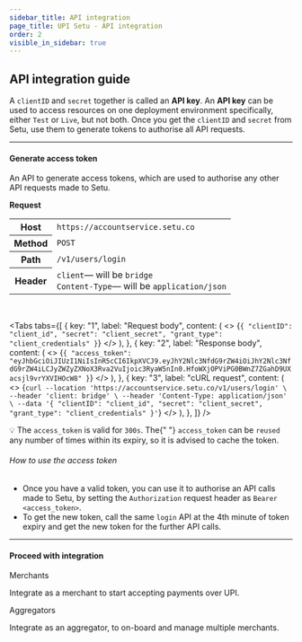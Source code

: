 ```yaml
---
sidebar_title: API integration
page_title: UPI Setu - API integration
order: 2
visible_in_sidebar: true
---
```


## API integration guide

A `clientID` and `secret` together is called an **API key**. An **API key** can be used to access resources on one deployment environment specifically, either `Test` or `Live`, but not both. Once you get the `clientID` and `secret` from Setu, use them to generate tokens to authorise all API requests.

<hr class="primary" />

#### Generate access token

An API to generate access tokens, which are used to authorise any other API requests made to Setu.

**Request**

<table>
  <tr>
    <th>Host</th>
    <td>
      <code>https://accountservice.setu.co</code>
    </td>
  </tr>
  <tr>
    <th>Method</th>
    <td>
      <code>POST</code>
    </td>
  </tr>
  <tr>
    <th>Path</th>
    <td>
      <code>/v1/users/login</code>
    </td>
  </tr>
  <tr>
    <th>Header</th>
    <td>
      <code>client</code>— will be <code>bridge</code>
      <br />
      <code>Content-Type</code>— will be <code>application/json</code>
    </td>
  </tr>
</table>

<br />

<Tabs
  tabs={[
    {
      key: "1",
      label: "Request body",
      content: (
        <>
          <CodeBlockWithCopy language="json">
            {`{
  "clientID": "client_id",
  "secret": "client_secret",
  "grant_type": "client_credentials"
}`}
          </CodeBlockWithCopy>
        </>
      ),
    },
    {
      key: "2",
      label: "Response body",
      content: (
        <>
          <CodeBlockWithCopy language="json">
            {`{
  "access_token": "eyJhbGciOiJIUzI1NiIsInR5cCI6IkpXVCJ9.eyJhY2Nlc3NfdG9rZW4iOiJhY2Nlc3NfdG9rZW4iLCJyZWZyZXNoX3Rva2VuIjoic3RyaW5nIn0.HfoWXjOPViPG0BWnZ7ZGahD9UXacsjl9vrYXVIHOcW8"
}`}
          </CodeBlockWithCopy>
        </>
      ),
    },
    {
      key: "3",
      label: "cURL request",
      content: (
        <>
          <CodeBlockWithCopy language="bash">
            {`curl --location 'https://accountservice.setu.co/v1/users/login' \
--header 'client: bridge' \
--header 'Content-Type: application/json' \
--data '{
    "clientID": "client_id",
    "secret": "client_secret",
    "grant_type": "client_credentials"
}'`}
          </CodeBlockWithCopy>
        </>
      ),
    },
  ]}
/>

<Callout type="tip">
  💡 The <code>access_token</code> is valid for <code>300s</code>. The{" "}
  <code>access_token</code> can be <code>reused</code> any number of times
  within its expiry, so it is advised to cache the token.
</Callout>

<br />

###### How to use the access token

- Once you have a valid token, you can use it to authorise an API calls made to Setu, by setting the `Authorization` request header as `Bearer <access_token>`.
- To get the new token, call the same `login` API at the 4th minute of token expiry and get the new token for the further API calls.

<hr class="primary" />

#### Proceed with integration

<Row>
  <Portion desktopSpan="half">
    <Card padding="small" shape="rounded">
      <Link href="/payments/umap/api-integration/merchants">Merchants</Link>
      <p>Integrate as a merchant to start accepting payments over UPI.</p>
    </Card>
  </Portion>
  <Portion desktopSpan="half">
    <Card padding="small" shape="rounded">
      <Link href="/payments/umap/api-integration/aggregators">Aggregators</Link>
      <p>
        Integrate as an aggregator, to on-board and manage multiple merchants.
      </p>
    </Card>
  </Portion>
</Row>

<WasPageHelpful />
